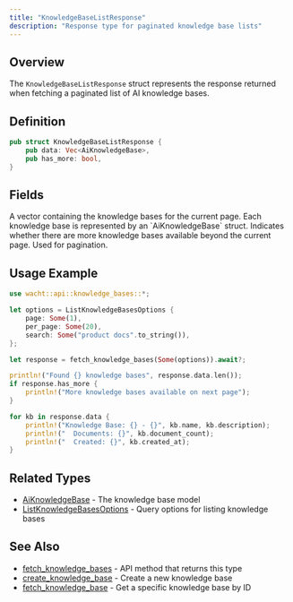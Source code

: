 ```yaml
---
title: "KnowledgeBaseListResponse"
description: "Response type for paginated knowledge base lists"
---
```


## Overview

The `KnowledgeBaseListResponse` struct represents the response returned when fetching a paginated list of AI knowledge bases.

## Definition

```rust
pub struct KnowledgeBaseListResponse {
    pub data: Vec<AiKnowledgeBase>,
    pub has_more: bool,
}
```

## Fields

<ParamField path="data" type="Vec<AiKnowledgeBase>" required>
  A vector containing the knowledge bases for the current page. Each knowledge base is represented by an `AiKnowledgeBase` struct.
</ParamField>

<ParamField path="has_more" type="bool" required>
  Indicates whether there are more knowledge bases available beyond the current page. Used for pagination.
</ParamField>

## Usage Example

```rust
use wacht::api::knowledge_bases::*;

let options = ListKnowledgeBasesOptions {
    page: Some(1),
    per_page: Some(20),
    search: Some("product docs".to_string()),
};

let response = fetch_knowledge_bases(Some(options)).await?;

println!("Found {} knowledge bases", response.data.len());
if response.has_more {
    println!("More knowledge bases available on next page");
}

for kb in response.data {
    println!("Knowledge Base: {} - {}", kb.name, kb.description);
    println!("  Documents: {}", kb.document_count);
    println!("  Created: {}", kb.created_at);
}
```

## Related Types

- [AiKnowledgeBase](/rust-sdk/types/ai-knowledge-base) - The knowledge base model
- [ListKnowledgeBasesOptions](/rust-sdk/types/list-knowledge-bases-options) - Query options for listing knowledge bases

## See Also

- [fetch_knowledge_bases](/rust-sdk/api/fetch-knowledge-bases) - API method that returns this type
- [create_knowledge_base](/rust-sdk/api/create-knowledge-base) - Create a new knowledge base
- [fetch_knowledge_base](/rust-sdk/api/fetch-knowledge-base) - Get a specific knowledge base by ID
